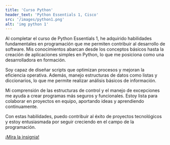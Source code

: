 ```yaml
---
title: 'Curso Python'
header_text: 'Python Essentials 1, Cisco'
src: '/images/python1.png'
alt: 'img python 1'
---
```


Al completar el curso de Python Essentials 1, he adquirido habilidades fundamentales en programación 
que me permiten contribuir al desarrollo de software. Mis conocimientos abarcan desde los conceptos básicos 
hasta la creación de aplicaciones simples en Python, lo que me posiciona como una desarrolladora en formación. 

Soy capaz de diseñar scripts que optimizan procesos y mejoran la eficiencia operativa. Además,
manejo estructuras de datos como listas y diccionarios, lo que me permite realizar análisis básicos 
de información. 

Mi comprensión de las estructuras de control y el manejo de excepciones me ayuda a crear programas 
más seguros y funcionales. Estoy lista para colaborar en proyectos en equipo, aportando ideas y aprendiendo 
continuamente. 

Con estas habilidades, puedo contribuir al éxito de proyectos tecnológicos y estoy entusiasmada por seguir 
creciendo en el campo de la programación. 

[¡Mira la insignia!](https://www.credly.com/badges/eb236625-e824-4bd9-bdb1-e53c639f46d5/public_url)